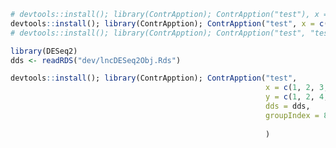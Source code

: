 
```R

# devtools::install(); library(ContrApption); ContrApption("test"), x = c(1, 2, 3, 4, 5), y = c(1, 2, 4, 8, 16))
devtools::install(); library(ContrApption); ContrApption("test", x = c(1, 2, 3, 4, 5), y = c(1, 2, 4, 8, 16))
# devtools::install(); library(ContrApption); ContrApption("test", "test2")
```

```R
library(DESeq2)
dds <- readRDS("dev/lncDESeq2Obj.Rds")
```

```R

devtools::install(); library(ContrApption); ContrApption("test",
                                                         x = c(1, 2, 3, 4, 5),
                                                         y = c(1, 2, 4, 8, 16), 
                                                         dds = dds,
                                                         groupIndex = 8
                                                         
                                                         )
```

